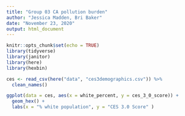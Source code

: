 ```yaml
---
title: "Group 03 CA pollution burden"
author: "Jessica Madden, Bri Baker"
date: "November 23, 2020"
output: html_document
---
```


```r
knitr::opts_chunk$set(echo = TRUE)
library(tidyverse)
library(janitor)
library(here)
library(hexbin)
```

```r
ces <- read_csv(here("data", "ces3demographics.csv")) %>% 
  clean_names()
```
```r
ggplot(data = ces, aes(x = white_percent, y = ces_3_0_score)) +
  geom_hex() +
  labs(x = "% white population", y = "CES 3.0 Score" )
```

